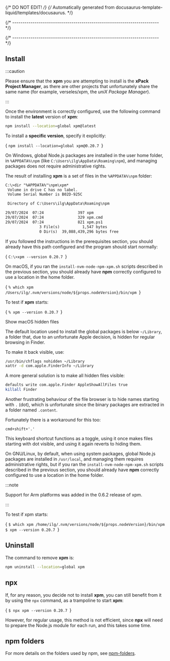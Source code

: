 {/* DO NOT EDIT! */}
{/* Automatically generated from docusaurus-template-liquid/templates/docusaurus. */}

{/* ------------------------------------------------------------------------ */}




{/* ------------------------------------------------------------------------ */}

## Install

:::caution

Please ensure that the **xpm** you are attempting to install is the
**xPack Project Manager**, as there are other projects that
unfortunately share the same name
(for example, verseles/xpm, the _uniX Package Manager_).

:::

Once the environment is correctly configured, use the following
command to install the **latest** version of **xpm**:

```sh
npm install --location=global xpm@latest
```

To install a **specific version**, specify it explicitly:

<CodeBlock language="sh"> {
`npm install --location=global xpm@0.20.7
`} </CodeBlock>

<Tabs groupId="operating-systems">

<TabItem value="windows" label="Windows" default>

On Windows, global Node.js packages are installed in the
user home folder, in `%APPDATA%\npm`
(like `C:\Users\ilg\AppData\Roaming\npm`), and managing packages
does not require administrative rights.

The result of installing **xpm** is a set of files in the `%APPDATA%\npm` folder:

```txt
C:\>dir "%APPDATA%"\npm\xpm*
 Volume in drive C has no label.
 Volume Serial Number is B02D-925C

 Directory of C:\Users\ilg\AppData\Roaming\npm

29/07/2024  07:24               397 xpm
29/07/2024  07:24               329 xpm.cmd
29/07/2024  07:24               821 xpm.ps1
               3 File(s)          1,547 bytes
               0 Dir(s)  39,088,439,296 bytes free
```

If you followed the instructions in the
prerequisites section, you should
already have this path configured and the program should start normally:

<CodeBlock language="console"> {
`C:\>xpm --version
0.20.7
`} </CodeBlock>

<TroubleshootingWindows />

</TabItem>

<TabItem value="macos" label="macOS">

On macOS, if you ran the `install-nvm-node-npm-xpm.sh` scripts described
in the previous section, you should
already have **npm** correctly configured to use a location in the home folder.

<CodeBlock language="console"> {
`% which xpm
/Users/ilg/.nvm/versions/node/${props.nodeVersion}/bin/xpm
`} </CodeBlock>

To test if **xpm** starts:

<CodeBlock language="console"> {
`% xpm --version
0.20.7
`} </CodeBlock>

<Heading as="h3">Show macOS hidden files</Heading>

The default location used to install the global packages is
below `~/Library`, a folder that, due to an unfortunate Apple decision,
is hidden for regular browsing in Finder.

To make it back visible, use:

```sh
/usr/bin/chflags nohidden ~/Library
xattr -d com.apple.FinderInfo ~/Library
```

A more general solution is to make all hidden files visible:

```sh
defaults write com.apple.Finder AppleShowAllFiles true
killall Finder
```

Another frustrating behaviour of the file browser is to hide names starting
with `.` (dot), which is unfortunate since the binary packages are
extracted in a folder named `.content`.

Fortunately there is a workaround for this too:

```console
cmd+shift+'.'
```

This keyboard shortcut functions as a toggle, using it once makes files
starting with dot visible,
and using it again reverts to hiding them.

</TabItem>

<TabItem value="linux" label="GNU/Linux">

On GNU/Linux, by default, when using system packages,
global Node.js packages are installed in
`/usr/local`, and managing them requires administrative rights,
but if you ran the `install-nvm-node-npm-xpm.sh` scripts described
in the previous section, you should
already have **npm** correctly configured to use a location in the home folder.

:::note

Support for Arm platforms was
added in the 0.6.2 release of xpm.

:::

To test if xpm starts:

<CodeBlock language="console"> {
`$ which xpm
/home/ilg/.nvm/versions/node/${props.nodeVersion}/bin/xpm
$ xpm --version
0.20.7
`} </CodeBlock>

</TabItem>

</Tabs>

## Uninstall

The command to remove **xpm** is:

```sh
npm uninstall --location=global xpm
```

<NoAdministrativeRights />

## npx

If, for any reason, you decide not to install **xpm**, you can still
benefit from it by using the `npx` command, as a trampoline to start **xpm**:

<CodeBlock language="console"> {
`$ npx xpm --version
0.20.7
`} </CodeBlock>

However, for regular usage, this method is not efficient, since
**npx** will need to prepare the Node.js module
for each run, and this takes some time.

## npm folders

For more details on the folders used by npm, see
[npm-folders](https://docs.npmjs.com/files/folders).
